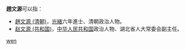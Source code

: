 '''趙文源'''可以指：
* [[趙文源_(清朝)|趙文源 (清朝)]]，[[光緒|光緒]]六年進士、清朝政治人物。
* [[赵文源_(共和国)|赵文源 (共和国)]]，[[中华人民共和国|中华人民共和国]]政治人物、湖北省人大常委会副主任。
{{disambig}}

[[Category:三字赵姓人名消歧义|wen]]